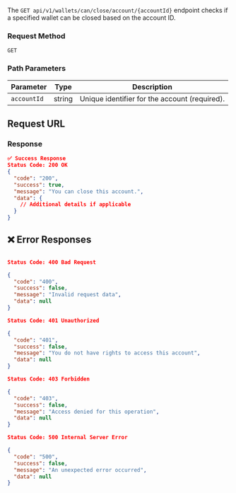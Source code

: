 The `GET api/v1/wallets/can/close/account/{accountId}` endpoint checks if a specified wallet can be closed based on the account ID.

### **Request Method**

`GET`

### **Path Parameters**

| Parameter    | Type   | Description                              |
|--------------|--------|------------------------------------------|
| `accountId`  | string | Unique identifier for the account (required). |

## Request URL

### Response

```json
✅ Success Response
Status Code: 200 OK
{
  "code": "200",
  "success": true,
  "message": "You can close this account.",
  "data": {
    // Additional details if applicable
  }
}
```

## ❌ Error Responses

```json

Status Code: 400 Bad Request

{
  "code": "400",
  "success": false,
  "message": "Invalid request data",
  "data": null
}

Status Code: 401 Unauthorized

{
  "code": "401",
  "success": false,
  "message": "You do not have rights to access this account",
  "data": null
}

Status Code: 403 Forbidden

{
  "code": "403",
  "success": false,
  "message": "Access denied for this operation",
  "data": null
}

Status Code: 500 Internal Server Error

{
  "code": "500",
  "success": false,
  "message": "An unexpected error occurred",
  "data": null
}

